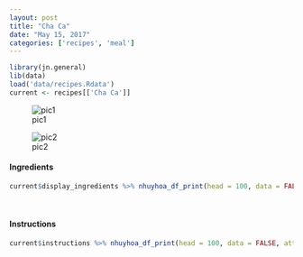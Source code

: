 ```yaml
---
layout: post
title: "Cha Ca"
date: "May 15, 2017"
categories: ['recipes', 'meal']
---
```


```r
library(jn.general)
lib(data)
load('data/recipes.Rdata')
current <- recipes[['Cha Ca']]
```

![pic1](http://jnguyen92.github.io/nhuyhoa/figure/food/Canh_Cha_Ca.JPG)

![pic2](http://jnguyen92.github.io/nhuyhoa/figure/food/Cha_Ca.JPG)




#### Ingredients

```r
current$display_ingredients %>% nhuyhoa_df_print(head = 100, data = FALSE, attribute = "class = \"presenttab\"")
```

<br>

#### Instructions

```r
current$instructions %>% nhuyhoa_df_print(head = 100, data = FALSE, attribute = "class = \"presenttabnoh\"")
```


